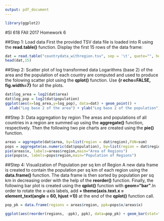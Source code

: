 ```yaml
---
output: pdf_document
---
```

```r
library(ggplot2)
```
#SI 618 FAll 2017 Homework 6

##Step 1: Load data
First the provided TSV data file is loaded into R using the **read.table()** function. Display the first 15 rows of the data frame:

```r
dat = read.table("countrydata_withregion.tsv", sep = '\t', quote="", header=TRUE)
head(dat,15)
```

##Step 2: Scatter plot of log transformed data
Logarithms (base 2) of the area and the population of each country are computed and used to produce the folowing scatter plot using the **qplot()** function. Use **\{r echo=FALSE, fig.width=7\}** for all the plots.
```r
dat$log_area = log2(dat$area)
dat$log_pop = log2(dat$population)
ggplot(aes(x=log_area,y=log_pop), data=dat) + geom_point() + 
  xlab("Log base 2 of the area") + ylab("Log base 2 of the population")
```

##Step 3: Data aggregation by region
The areas and populations of all countries in a region are summed up using the **aggregate()** function, respectively. Then the following two pie charts are created using the **pie()** function.

```r
areas = aggregate(dat$area, by=list(region = dat$region),FUN=sum)
pops = aggregate(as.numeric(dat$population), by=list(region = dat$region), FUN=sum)
pie(areas$x, labels=areas$region,main="Area of Regions")
pie(pops$x, labels=pops$region,main="Population of Regions")
```

##Step 4: Visualization of Population per sq km of Region
A new data frame is created to contain the population per sq km of each region using the **data.frame()** function. The data frame is then sorted by population per sq km in decreasing order with the help of the **reorder()** function. Finally, the following bar plot is created using the **qplot()** function with **geom="bar"**.In order to rotate the x-axis labels, add **+ theme(axis.text.x = element_text(angle = 60, hjust =1))** at the end of the **qplot()** function call.

```r
pop_pk = data.frame(regions = areas$region, ppk=pops$x/areas$x)

ggplot(aes(reorder(regions, -ppk), ppk), data=pop_pk) + geom_bar(stat="identity") + theme(axis.text.x = element_text(angle = 60, hjust =1)) + xlab("Region") + ylab("Population per sq km in Regions")
```